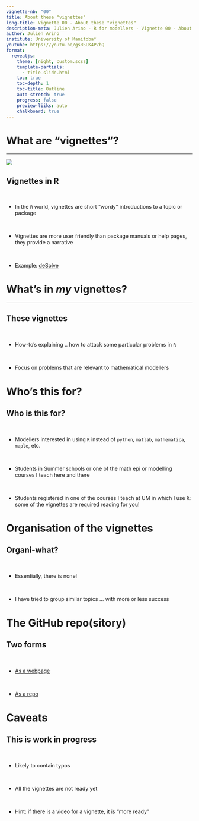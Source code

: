 ---
vignette-nb: "00"
title: About these "vignettes"
long-title: Vignette 00 - About these "vignettes"
description-meta: Julien Arino - R for modellers - Vignette 00 - About these "vignettes"
author: Julien Arino
institute: University of Manitoba*
youtube: https://youtu.be/gsRSLK4PZbQ
format: 
  revealjs:
    theme: [night, custom.scss]    
    template-partials:
      - title-slide.html
    toc: true
    toc-depth: 1
    toc-title: Outline
    auto-stretch: true
    progress: false
    preview-liiks: auto
    chalkboard: true
---

# What are "vignettes"?

---

![](FIGS/vignette.png){fig-align="center"}

## Vignettes in R

<br>

- In the `R` world, vignettes are short "wordy" introductions to a topic or package

<br>

- Vignettes are more user friendly than package manuals or help pages, they provide a narrative

<br>

- Example: [deSolve](https://cran.r-project.org/web/packages/deSolve/index.html)

# What's in *my* vignettes?

---

## These vignettes

<br>

- How-to's explaining .. how to attack some particular problems in `R`

<br>

- Focus on problems that are relevant to mathematical modellers

# Who's this for?

## Who is this for?

<br>

- Modellers interested in using `R` instead of `python`, `matlab`, `mathematica`, `maple`, etc.

<br>

- Students in Summer schools or one of the math epi or modelling courses I teach here and there 

<br>

- Students registered in one of the courses I teach at UM in which I use `R`: some of the vignettes are required reading for you!

# Organisation of the vignettes

## Organi-what?

<br>

- Essentially, there is none! 

<br>

- I have tried to group similar topics ... with more or less success

# The GitHub repo(sitory)

## Two forms

<br>

- [As a webpage](https://julien-arino.github.io/R-for-modellers/)

<br>

- [As a repo](https://github.com/julien-arino/R-for-modellers)

# Caveats

## This is work in progress

<br>

- Likely to contain typos

<br>

- All the vignettes are not ready yet

<br>

- Hint: if there is a video for a vignette, it is "more ready"

